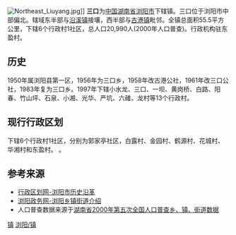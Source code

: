 {{中国乡级行政区|43/01/81/129/000}}
[[File:Northeast_Liuyang.jpg|thumb]]]]
'''三口'''为[[中华人民共和国|中国]][[湖南省|湖南省]][[浏阳市|浏阳市]]下辖镇。三口位于浏阳市中部偏北。辖域东半部与[[沿溪镇_(浏阳市)|沿溪镇]]接壤，西半部与[[古港镇|古港镇]]毗邻。全镇总面积55.5平方公里，下辖6个行政村1社区，总人口20,990人(2000年人口普查)。行政机构驻东盈村。

==历史==
1950年属浏阳县第一区，1956年为三口乡，1958年改古港公社，1961年改三口公社，1983年复为三口乡。1997年下辖小水龙、三口、一坝、黄岗桥、白路、阳春、竹山坪、石泉、小湘、光华、严坑、六碓、龙村等13个行政村。

==现行行政区划==
下辖6个行政村1社区，分别为郭家亭社区，白露村、金园村、鹤源村、花城村、华湘村和东盈村。
。

==参考来源==
* [http://www.xzqh.org/html/list/1399.html 行政区划网-浏阳市历史沿革]{{Wayback|url=http://www.xzqh.org/html/list/1399.html |date=20110921123932 }}
* [https://web.archive.org/web/20110903164219/http://www.liuyang.gov.cn/column_mlly.asp 浏阳政务网-浏阳乡镇街道介绍]
* 人口普查数据来源于[http://www.stats.gov.cn/tjsj/ndsj/renkoupucha/2000jiedao/html/J43.htm 湖南省2000年第五次全国人口普查乡、镇、街道数据]{{Wayback|url=http://www.stats.gov.cn/tjsj/ndsj/renkoupucha/2000jiedao/html/J43.htm |date=20111007074252 }}

{{Hunan-stub}}
{{浏阳市行政区划}}

[[Category:浏阳市行政区划|镇]]
[[Category:长沙乡镇|浏阳/镇]]